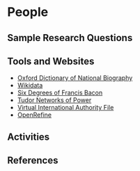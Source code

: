 # People

## Sample Research Questions

## Tools and Websites

- [Oxford Dictionary of National Biography](https://www.oxforddnb.com/)
- [Wikidata](https://www.wikidata.org/wiki/Wikidata:Main_Page)
- [Six Degrees of Francis Bacon](http://sixdegreesoffrancisbacon.com/)
- [Tudor Networks of Power](https://tudornetworks.net/)
- [Virtual International Authority File](https://viaf.org/en)
- [OpenRefine](https://viaf.org/en)

## Activities

## References
